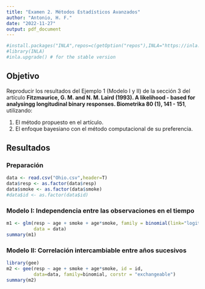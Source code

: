 ```yaml
---
title: "Examen 2. Métodos Estadísticos Avanzados"
author: "Antonio, H. F."
date: "2022-11-27"
output: pdf_document
---
```


```r
#install.packages("INLA",repos=c(getOption("repos"),INLA="https://inla.r-inla-download.org/R/testing"), dep=TRUE)
#library(INLA)
#inla.upgrade() # for the stable version
```


## Objetivo

Reproducir los resultados del Ejemplo 1 (Modelo I y II) de la sección 3 del artículo **Fitzmaurice, G. M. and N. M. Laird (1993). A likelihood - based for analysingg longitudinal binary responses. Biometrika 80 (1), 141 - 151**, utilizando:
  
  1) El método propuesto en el artículo.
  2) El enfoque bayesiano con el método computacional de su preferencia.

## Resultados

### Preparación

```r
data <- read.csv("Ohio.csv",header=T)
data$resp <- as.factor(data$resp)
data$smoke <- as.factor(data$smoke)
#data$id <- as.factor(data$id)
```

### Modelo I: Independencia entre las observaciones en el tiempo

```r
m1 <- glm(resp ~ age + smoke + age*smoke, family = binomial(link="logit"),
          data = data)
summary(m1)
```

### Modelo II: Correlación intercambiable entre años sucesivos

```r
library(gee)
m2 <- gee(resp ~ age + smoke + age*smoke, id = id,
          data=data, family=binomial, corstr = "exchangeable")
summary(m2)
```






